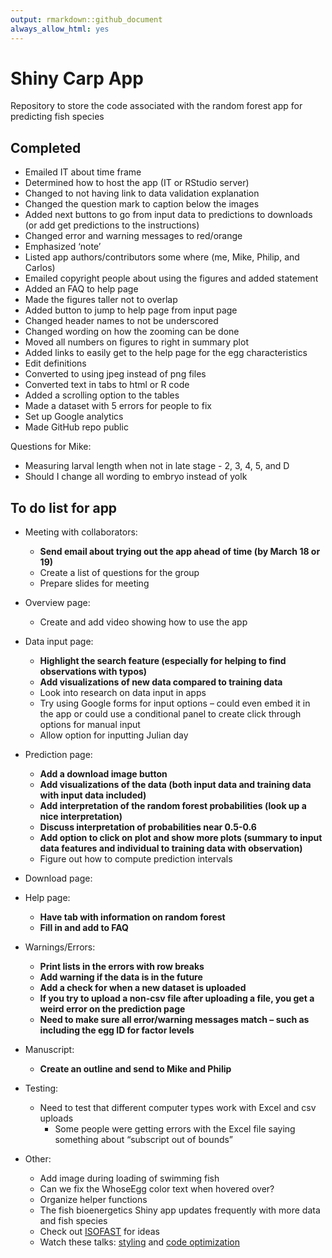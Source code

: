```yaml
---
output: rmarkdown::github_document
always_allow_html: yes
---
```


# Shiny Carp App

Repository to store the code associated with the random forest app for predicting fish species

## Completed

- Emailed IT about time frame
- Determined how to host the app (IT or RStudio server)
- Changed to not having link to data validation explanation
- Changed the question mark to caption below the images
- Added next buttons to go from input data to predictions to downloads (or add get predictions to the instructions)
-	Changed error and warning messages to red/orange
-	Emphasized 'note'
- Listed app authors/contributors some where (me, Mike, Philip, and Carlos)
- Emailed copyright people about using the figures and added statement
- Added an FAQ to help page
-	Made the figures taller not to overlap
- Added button to jump to help page from input page
- Changed header names to not be underscored
- Changed wording on how the zooming can be done
- Moved all numbers on figures to right in summary plot
-	Added links to easily get to the help page for the egg characteristics
- Edit definitions
- Converted to using jpeg instead of png files
- Converted text in tabs to html or R code
-	Added a scrolling option to the tables
- Made a dataset with 5 errors for people to fix
- Set up Google analytics
- Made GitHub repo public

Questions for Mike: 

- Measuring larval length when not in late stage - 2, 3, 4, 5, and D
- Should I change all wording to embryo instead of yolk

## To do list for app

- Meeting with collaborators: 
  - **Send email about trying out the app ahead of time (by March 18 or 19)**
  - Create a list of questions for the group
  - Prepare slides for meeting
  
- Overview page:
  - Create and add video showing how to use the app

- Data input page:
  - **Highlight the search feature (especially for helping to find observations with typos)**
  - **Add visualizations of new data compared to training data**
  - Look into research on data input in apps
  - Try using Google forms for input options – could even embed it in the app or could use a conditional panel to create click through options for manual input
  - Allow option for inputting Julian day

- Prediction page:
  -	**Add a download image button**
  - **Add visualizations of the data (both input data and training data with input data included)**
  -	**Add interpretation of the random forest probabilities (look up a nice interpretation)**
  - **Discuss interpretation of probabilities near 0.5-0.6**
  -	**Add option to click on plot and show more plots (summary to input data features and individual to training data with observation)**
  - Figure out how to compute prediction intervals

- Download page:

- Help page:
  - **Have tab with information on random forest**
  - **Fill in and add to FAQ**

- Warnings/Errors:
  - **Print lists in the errors with row breaks**
  -	**Add warning if the data is in the future**
  -	**Add a check for when a new dataset is uploaded**
  -	**If you try to upload a non-csv file after uploading a file, you get a weird error on the prediction page**
  -	**Need to make sure all error/warning messages match – such as including the egg ID for factor levels**

- Manuscript:
  - **Create an outline and send to Mike and Philip**
  
- Testing:
  -	Need to test that different computer types work with Excel and csv uploads
    - Some people were getting errors with the Excel file saying something about “subscript out of bounds”

- Other:
  - Add image during loading of swimming fish
  -	Can we fix the WhoseEgg color text when hovered over?
  - Organize helper functions
  -	The fish bioenergetics Shiny app updates frequently with more data and fish species
  - Check out [ISOFAST](https://analytics.iasoybeans.com/cool-apps/ISOFAST/) for ideas
  - Watch these talks: [styling](https://rstudio.com/resources/rstudioconf-2020/styling-shiny-apps-with-sass-and-bootstrap-4/) and [code optimization](https://rstudio.com/resources/webinars/scaling-shiny-apps-with-asynchronous-programming/)